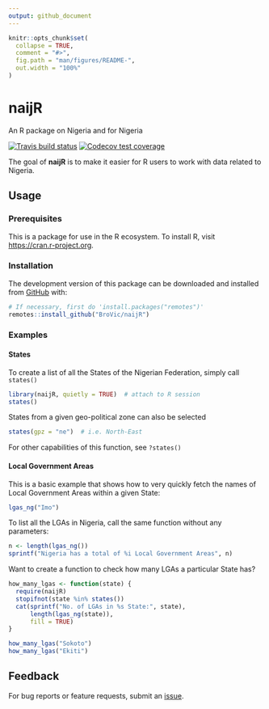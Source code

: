 ---
output: github_document
---

<!-- README.md is generated from README.Rmd. Please edit that file -->

```{r, include = FALSE}
knitr::opts_chunk$set(
  collapse = TRUE,
  comment = "#>",
  fig.path = "man/figures/README-",
  out.width = "100%"
)
```
# naijR
An R package on Nigeria and for Nigeria  

<!-- badges: start -->
[![Travis build status](https://travis-ci.org/BroVic/naijR.svg?branch=master)](https://travis-ci.org/BroVic/naijR)
[![Codecov test coverage](https://codecov.io/gh/BroVic/naijR/branch/master/graph/badge.svg)](https://codecov.io/gh/BroVic/naijR?branch=master)
<!-- badges: end -->

The goal of **naijR** is to make it easier for R users to work with data related to Nigeria.

## Usage
### Prerequisites
This is a package for use in the R ecosystem. To install R, visit <https://cran.r-project.org>.

### Installation
The development version of this package can be downloaded and installed from [GitHub](https://github.com/BroVic/naijR) with:

``` {r install, eval = FALSE}
# If necessary, first do 'install.packages("remotes")'
remotes::install_github("BroVic/naijR")
```

### Examples
#### States
To create a list of all the States of the Nigerian Federation, simply call `states()`

```{r}
library(naijR, quietly = TRUE)  # attach to R session
states()
```

States from a given geo-political zone can also be selected

```{r}
states(gpz = "ne")  # i.e. North-East
```

For other capabilities of this function, see `?states()`

#### Local Government Areas
This is a basic example that shows how to very quickly fetch the names of Local Government Areas within a given State:

```{r example}
lgas_ng("Imo")
```

To list all the LGAs in Nigeria, call the same function without any parameters:

```{r}
n <- length(lgas_ng())
sprintf("Nigeria has a total of %i Local Government Areas", n)
```

Want to create a function to check how many LGAs a particular State has?

```{r}
how_many_lgas <- function(state) {
  require(naijR)
  stopifnot(state %in% states())
  cat(sprintf("No. of LGAs in %s State:", state),
      length(lgas_ng(state)),
      fill = TRUE)
}

how_many_lgas("Sokoto")
how_many_lgas("Ekiti")
```

## Feedback
For bug reports or feature requests, submit an [issue](https://github.com/BroVic/naijR/issues/new).
